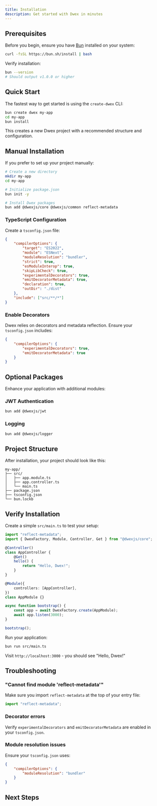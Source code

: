 ```yaml
---
title: Installation
description: Get started with Dwex in minutes
---
```


## Prerequisites

Before you begin, ensure you have [Bun](https://bun.sh) installed on your system:

```bash
curl -fsSL https://bun.sh/install | bash
```

Verify installation:

```bash
bun --version
# Should output v1.0.0 or higher
```

## Quick Start

The fastest way to get started is using the `create-dwex` CLI:

```bash
bun create dwex my-app
cd my-app
bun install
```

This creates a new Dwex project with a recommended structure and configuration.

## Manual Installation

If you prefer to set up your project manually:

```bash
# Create a new directory
mkdir my-app
cd my-app

# Initialize package.json
bun init -y

# Install Dwex packages
bun add @dwexjs/core @dwexjs/common reflect-metadata
```

### TypeScript Configuration

Create a `tsconfig.json` file:

```json
{
	"compilerOptions": {
		"target": "ES2022",
		"module": "ESNext",
		"moduleResolution": "bundler",
		"strict": true,
		"esModuleInterop": true,
		"skipLibCheck": true,
		"experimentalDecorators": true,
		"emitDecoratorMetadata": true,
		"declaration": true,
		"outDir": "./dist"
	},
	"include": ["src/**/*"]
}
```

### Enable Decorators

Dwex relies on decorators and metadata reflection. Ensure your `tsconfig.json` includes:

```json
{
	"compilerOptions": {
		"experimentalDecorators": true,
		"emitDecoratorMetadata": true
	}
}
```

## Optional Packages

Enhance your application with additional modules:

### JWT Authentication

```bash
bun add @dwexjs/jwt
```

### Logging

```bash
bun add @dwexjs/logger
```

## Project Structure

After installation, your project should look like this:

```
my-app/
├── src/
│   ├── app.module.ts
│   ├── app.controller.ts
│   └── main.ts
├── package.json
├── tsconfig.json
└── bun.lockb
```

## Verify Installation

Create a simple `src/main.ts` to test your setup:

```typescript
import "reflect-metadata";
import { DwexFactory, Module, Controller, Get } from "@dwexjs/core";

@Controller()
class AppController {
	@Get()
	hello() {
		return "Hello, Dwex!";
	}
}

@Module({
	controllers: [AppController],
})
class AppModule {}

async function bootstrap() {
	const app = await DwexFactory.create(AppModule);
	await app.listen(3000);
}

bootstrap();
```

Run your application:

```bash
bun run src/main.ts
```

Visit `http://localhost:3000` - you should see "Hello, Dwex!"

## Troubleshooting

### "Cannot find module 'reflect-metadata'"

Make sure you import `reflect-metadata` at the top of your entry file:

```typescript
import "reflect-metadata";
```

### Decorator errors

Verify `experimentalDecorators` and `emitDecoratorMetadata` are enabled in your `tsconfig.json`.

### Module resolution issues

Ensure your `tsconfig.json` uses:

```json
{
	"compilerOptions": {
		"moduleResolution": "bundler"
	}
}
```

## Next Steps

<Cards>
	<Card title="First App Tutorial" href="/docs/getting-started/first-app" />
	<Card title="Learn About Modules" href="/docs/fundamentals/modules" />
</Cards>
